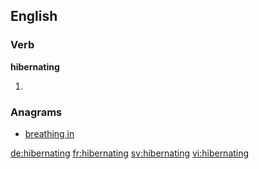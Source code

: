 ==English==

===Verb===
'''hibernating'''

# {{present participle of|hibernate}}

===Anagrams===
* [[breathing in#English|breathing in]]

[[de:hibernating]]
[[fr:hibernating]]
[[sv:hibernating]]
[[vi:hibernating]]